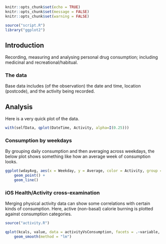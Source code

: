 ```r
knitr::opts_chunk$set(echo = TRUE)
knitr::opts_chunk$set(message = FALSE)
knitr::opts_chunk$set(warning = FALSE)
```

```r
source("script.R")
library("ggplot2")
```

## Introduction

Recording, measuring and analysing personal drug consumption; including medicinal and recreational/habitual.

### The data

Base data includes (of the observation) the date and time, location (postcode), and the activity being recorded.

## Analysis

Here is a very quick plot of the data.

```r
with(selfData, qplot(DateTime, Activity, alpha=I(0.25)))
```

### Consumption by weekdays

By grouping daily consumption and then averaging across weekdays, the below plot shows something like how an average week of consumption looks.

```r
ggplot(wdayAvg, aes(x = Weekday, y = Average, color = Activity, group = Activity)) + 
    geom_point() + 
    geom_line()
```

### iOS Health/Activity cross-examination

Merging physical activity data can show some correlations with certain kinds of consumption. Here, active (non-basal) calorie burning is plotted against consumption categories.

```r
source("activity.R")
```

```r
qplot(kcals, value, data = activityVsConsumption, facets = .~variable, alpha=I(0.25)) + 
    geom_smooth(method = "lm")
```